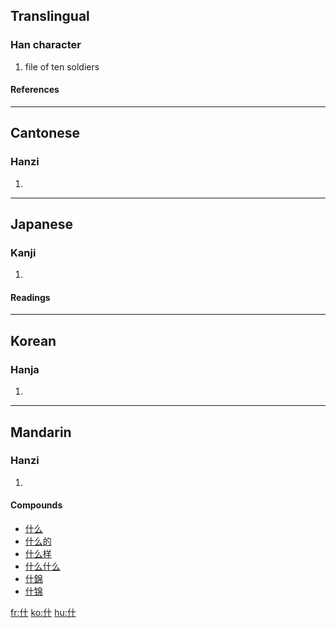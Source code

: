 ==Translingual==
{{stroke order|type=animate}}
===Han character===
{{Han char|rn=9|rad=人|as=02|sn=4|four=2420<sub>0</sub>|canj=人十 (OJ)}}
# file of ten soldiers
====References====
{{Han ref|kx=0091.060|dkj=00348|dj=0192.060|hdz=10108.020|uh=4EC0|ud=20160|bh=A4B0|bd=42160}}
----

==Cantonese==
===Hanzi===
{{yue-hanzi|jyut=|y=sap6, sam6 jaap6}}
# {{defn|Cantonese}}
----
==Japanese==
===Kanji===
{{ja-kanji|grade=|rs=人02}}
# {{defn|Japanese}}
====Readings====
{{ja-readings|on=[[しゅう]] (shū), [[じゅう]] (jū)|kun=[[くみ]] (kumi), [[とお]] (too), [[まじる]] (majiru)}}
----
==Korean==
===Hanja===
{{ko-hanja|hangeul=[[십]], [[집]]|rv=sip, jip|mr=sip, chip}}
# {{defn|Korean}}
----
==Mandarin==
===Hanzi===
{{cmn-hanzi|pin=[[shén]] (shen2), [[shí]] (shi2)|wg=shen<sup>2</sup>, shih<sup>2</sup>}}
# {{defn|Mandarin}}

====Compounds====
*[[什么]]
*[[什么的]]
*[[什么样]]
*[[什么什么]]
*[[什錦]]
*[[什锦]]

[[fr:什]]
[[ko:什]]
[[hu:什]]